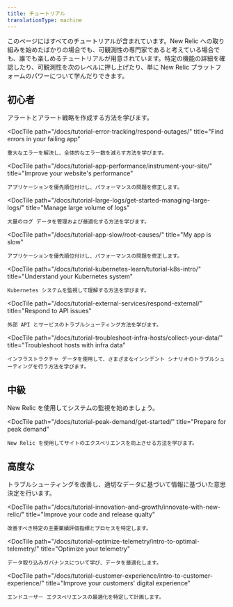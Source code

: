 ```yaml
---
title: チュートリアル
translationType: machine
---
```


このページにはすべてのチュートリアルが含まれています。New Relic への取り組みを始めたばかりの場合でも、可観測性の専門家であると考えている場合でも、誰でも楽しめるチュートリアルが用意されています。特定の機能の詳細を確認したり、可観測性を次のレベルに押し上げたり、単に New Relic プラットフォームのパワーについて学んだりできます。

## 初心者

<DocTiles>
  <DocTile
    path="/docs/tutorial-create-alerts/create-new-relic-alerts/"
    title="Create and manage alerts"
  >
    アラートとアラート戦略を作成する方法を学びます。
  </DocTile>

  <DocTile
    path="/docs/tutorial-error-tracking/respond-outages/"
    title="Find errors in your failing app"
  >
    重大なエラーを解決し、全体的なエラー数を減らす方法を学びます。
  </DocTile>

  <DocTile
    path="/docs/tutorial-app-performance/instrument-your-site/"
    title="Improve your website's performance"
  >
    アプリケーションを優先順位付けし、パフォーマンスの問題を修正します。
  </DocTile>

  <DocTile
    path="/docs/tutorial-large-logs/get-started-managing-large-logs/"
    title="Manage large volume of logs"
  >
    大量のログ データを管理および最適化する方法を学びます。
  </DocTile>

  <DocTile
    path="/docs/tutorial-app-slow/root-causes/"
    title="My app is slow"
  >
    アプリケーションを優先順位付けし、パフォーマンスの問題を修正します。
  </DocTile>

  <DocTile
    path="/docs/tutorial-kubernetes-learn/tutorial-k8s-intro/"
    title="Understand your Kubernetes system"
  >
    Kubernetes システムを監視して理解する方法を学びます。
  </DocTile>

  <DocTile
    path="/docs/tutorial-external-services/respond-external/"
    title="Respond to API issues"
  >
    外部 API とサービスのトラブルシューティング方法を学びます。
  </DocTile>

  <DocTile
    path="/docs/tutorial-troubleshoot-infra-hosts/collect-your-data/"
    title="Troubleshoot hosts with infra data"
  >
    インフラストラクチャ データを使用して、さまざまなインシデント シナリオのトラブルシューティングを行う方法を学びます。
  </DocTile>
</DocTiles>

## 中級

<DocTiles>
  <DocTile
    path="/docs/tutorial-dd-migration/migrating-from-dd/"
    title="Migrate from Datadog"
  >
    New Relic を使用してシステムの監視を始めましょう。
  </DocTile>

  <DocTile
    path="/docs/tutorial-peak-demand/get-started/"
    title="Prepare for peak demand"
  >
    New Relic を使用してサイトのエクスペリエンスを向上させる方法を学びます。
  </DocTile>
</DocTiles>

## 高度な

<DocTiles>
  <DocTile
    path="/docs/tutorial-reporting-data/capture-the-right-data/"
    title="Capture the right data"
  >
    トラブルシューティングを改善し、適切なデータに基づいて情報に基づいた意思決定を行います。
  </DocTile>

  <DocTile
    path="/docs/tutorial-innovation-and-growth/innovate-with-new-relic/"
    title="Improve your code and release qualty"
  >
    改善すべき特定の主要業績評価指標とプロセスを特定します。
  </DocTile>

  <DocTile
    path="/docs/tutorial-optimize-telemetry/intro-to-optimal-telemetry/"
    title="Optimize your telemetry"
  >
    データ取り込みガバナンスについて学び、データを最適化します。
  </DocTile>

  <DocTile
    path="/docs/tutorial-customer-experience/intro-to-customer-experience/"
    title="Improve your customers' digital experience"
  >
    エンドユーザー エクスペリエンスの最適化を特定して計画します。
  </DocTile>
</DocTiles>